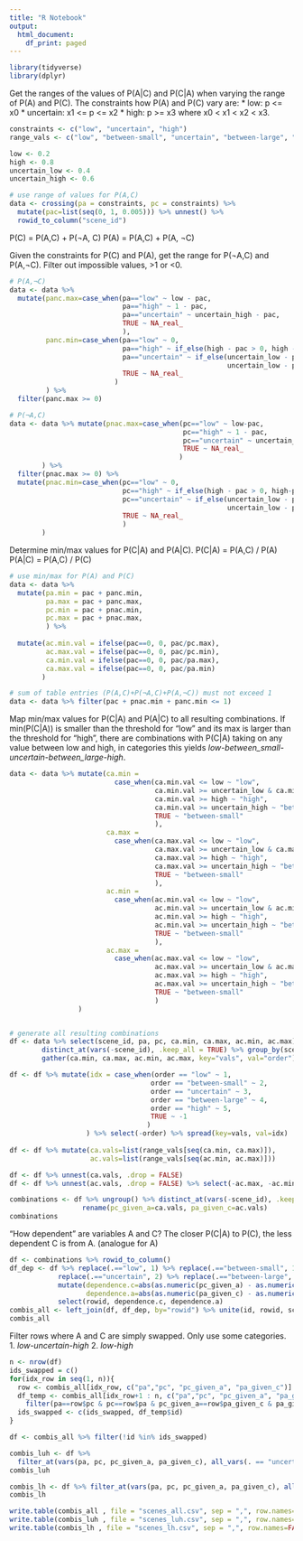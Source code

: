 ```yaml
---
title: "R Notebook"
output:
  html_document:
    df_print: paged
---
```



```r
library(tidyverse)
library(dplyr)
```

Get the ranges of the values of P(A|C) and P(C|A) when varying the range of P(A) and P(C). 
The constraints how P(A) and P(C) vary are:
* low: p <= x0
* uncertain: x1 <= p <= x2
* high: p >= x3
where x0 < x1 < x2 < x3.

```r
constraints <- c("low", "uncertain", "high")
range_vals <- c("low", "between-small", "uncertain", "between-large", "high")

low <- 0.2
high <- 0.8
uncertain_low <- 0.4
uncertain_high <- 0.6

# use range of values for P(A,C)
data <- crossing(pa = constraints, pc = constraints) %>%
  mutate(pac=list(seq(0, 1, 0.005))) %>% unnest() %>% 
  rowid_to_column("scene_id")

```

P(C) = P(A,C) + P(¬A, C)
P(A) = P(A,C) + P(A, ¬C)

Given the constraints for P(C) and P(A), get the range for P(¬A,C) and P(A,¬C).
Filter out impossible values, >1 or <0.

```r
# P(A,¬C)
data <- data %>% 
  mutate(panc.max=case_when(pa=="low" ~ low - pac, 
                            pa=="high" ~ 1 - pac,
                            pa=="uncertain" ~ uncertain_high - pac,
                            TRUE ~ NA_real_
                            ),
         panc.min=case_when(pa=="low" ~ 0, 
                            pa=="high" ~ if_else(high - pac > 0, high - pac, 0),
                            pa=="uncertain" ~ if_else(uncertain_low - pac > 0,
                                                      uncertain_low - pac, 0),
                            TRUE ~ NA_real_
                          )
         ) %>% 
  filter(panc.max >= 0)

# P(¬A,C)
data <- data %>% mutate(pnac.max=case_when(pc=="low" ~ low-pac, 
                                           pc=="high" ~ 1 - pac,
                                           pc=="uncertain" ~ uncertain_high - pac,
                                           TRUE ~ NA_real_
                                          ) 
        ) %>% 
  filter(pnac.max >= 0) %>% 
  mutate(pnac.min=case_when(pc=="low" ~ 0, 
                            pc=="high" ~ if_else(high - pac > 0, high-pac, 0),
                            pc=="uncertain" ~ if_else(uncertain_low - pac > 0,
                                                      uncertain_low - pac, 0),
                            TRUE ~ NA_real_
                            )
        )
```

Determine min/max values for P(C|A) and P(A|C).
P(C|A) = P(A,C) / P(A)
P(A|C) = P(A,C) / P(C)

```r
# use min/max for P(A) and P(C)
data <- data %>% 
  mutate(pa.min = pac + panc.min,
         pa.max = pac + panc.max,
         pc.min = pac + pnac.min,
         pc.max = pac + pnac.max, 
         ) %>%
  
  mutate(ac.min.val = ifelse(pac==0, 0, pac/pc.max),
         ac.max.val = ifelse(pac==0, 0, pac/pc.min),
         ca.min.val = ifelse(pac==0, 0, pac/pa.max),
         ca.max.val = ifelse(pac==0, 0, pac/pa.min)
        )

# sum of table entries (P(A,C)+P(¬A,C)+P(A,¬C)) must not exceed 1
data <- data %>% filter(pac + pnac.min + panc.min <= 1)
```

Map min/max values for P(C|A) and P(A|C) to all resulting combinations.
If min(P(C|A)) is smaller than the threshold for "low" and its max is larger
than the threshold for "high", there are combinations with P(C|A) taking on
any value between low and high, in categories this yields
*low-between_small-uncertain-between_large-high*.

```r
data <- data %>% mutate(ca.min =
                          case_when(ca.min.val <= low ~ "low",
                                    ca.min.val >= uncertain_low & ca.min.val <= uncertain_high ~ "uncertain", 
                                    ca.min.val >= high ~ "high", 
                                    ca.min.val >= uncertain_high ~ "between-large",
                                    TRUE ~ "between-small"
                                    ),
                        ca.max = 
                          case_when(ca.max.val <= low ~ "low",
                                    ca.max.val >= uncertain_low & ca.max.val <= uncertain_high ~ "uncertain", 
                                    ca.max.val >= high ~ "high",
                                    ca.max.val >= uncertain_high ~ "between-large",
                                    TRUE ~ "between-small"
                                    ), 
                        ac.min =
                          case_when(ac.min.val <= low ~ "low",
                                    ac.min.val >= uncertain_low & ac.min.val <= uncertain_high ~ "uncertain", 
                                    ac.min.val >= high ~ "high",
                                    ac.min.val >= uncertain_high ~ "between-large",
                                    TRUE ~ "between-small"
                                    ),
                        ac.max = 
                          case_when(ac.max.val <= low ~ "low",
                                    ac.max.val >= uncertain_low & ac.max.val <= uncertain_high ~ "uncertain", 
                                    ac.max.val >= high ~ "high",
                                    ac.max.val >= uncertain_high ~ "between-large",
                                    TRUE ~ "between-small"
                                    )
                 )


# generate all resulting combinations
df <- data %>% select(scene_id, pa, pc, ca.min, ca.max, ac.min, ac.max) %>% 
        distinct_at(vars(-scene_id), .keep_all = TRUE) %>% group_by(scene_id) %>% 
        gather(ca.min, ca.max, ac.min, ac.max, key="vals", val="order")

df <- df %>% mutate(idx = case_when(order == "low" ~ 1,
                                   order == "between-small" ~ 2,
                                   order == "uncertain" ~ 3,
                                   order == "between-large" ~ 4,
                                   order == "high" ~ 5,
                                   TRUE ~ -1
                                  )
                   ) %>% select(-order) %>% spread(key=vals, val=idx)
  
df <- df %>% mutate(ca.vals=list(range_vals[seq(ca.min, ca.max)]), 
                    ac.vals=list(range_vals[seq(ac.min, ac.max)])) 

df <- df %>% unnest(ca.vals, .drop = FALSE)
df <- df %>% unnest(ac.vals, .drop = FALSE) %>% select(-ac.max, -ac.min, -ca.max, -ca.min)

combinations <- df %>% ungroup() %>% distinct_at(vars(-scene_id), .keep_all = TRUE) %>% 
                  rename(pc_given_a=ca.vals, pa_given_c=ac.vals)
combinations
```

"How dependent" are variables A and C? 
The closer P(C|A) to P(C), the less dependent C is from A. (analogue for A)

```r
df <- combinations %>% rowid_to_column()
df_dep <- df %>% replace(.=="low", 1) %>% replace(.=="between-small", 1.5) %>%
            replace(.=="uncertain", 2) %>% replace(.=="between-large", 2.5) %>% replace(.=="high", 3) %>% 
            mutate(dependence.c=abs(as.numeric(pc_given_a) - as.numeric(pc)),
                   dependence.a=abs(as.numeric(pa_given_c) - as.numeric(pa))) %>% 
            select(rowid, dependence.c, dependence.a)
combis_all <- left_join(df, df_dep, by="rowid") %>% unite(id, rowid, scene_id, sep="-")
combis_all
```

Filter rows where A and C are simply swapped.
Only use some categories. 
1. *low-uncertain-high*
2. *low-high*

```r
n <- nrow(df)
ids_swapped = c()
for(idx_row in seq(1, n)){
  row <- combis_all[idx_row, c("pa","pc", "pc_given_a", "pa_given_c")]
  df_temp <- combis_all[idx_row+1 : n, c("pa","pc", "pc_given_a", "pa_given_c", "id")] %>% 
    filter(pa==row$pc & pc==row$pa & pc_given_a==row$pa_given_c & pa_given_c==row$pc_given_a)
  ids_swapped <- c(ids_swapped, df_temp$id)
} 

df <- combis_all %>% filter(!id %in% ids_swapped)

combis_luh <- df %>%
  filter_at(vars(pa, pc, pc_given_a, pa_given_c), all_vars(. == "uncertain" | . == "high" | . == "low"))
combis_luh

combis_lh <- df %>% filter_at(vars(pa, pc, pc_given_a, pa_given_c), all_vars(. == "high" | . == "low"))
combis_lh
```


```r
write.table(combis_all , file = "scenes_all.csv", sep = ",", row.names=FALSE)
write.table(combis_luh , file = "scenes_luh.csv", sep = ",", row.names=FALSE)
write.table(combis_lh , file = "scenes_lh.csv", sep = ",", row.names=FALSE)
```





